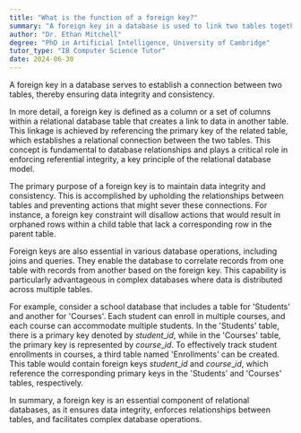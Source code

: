```yaml
---
title: "What is the function of a foreign key?"
summary: "A foreign key in a database is used to link two tables together, ensuring data integrity and consistency."
author: "Dr. Ethan Mitchell"
degree: "PhD in Artificial Intelligence, University of Cambridge"
tutor_type: "IB Computer Science Tutor"
date: 2024-06-30
---
```


A foreign key in a database serves to establish a connection between two tables, thereby ensuring data integrity and consistency.

In more detail, a foreign key is defined as a column or a set of columns within a relational database table that creates a link to data in another table. This linkage is achieved by referencing the primary key of the related table, which establishes a relational connection between the two tables. This concept is fundamental to database relationships and plays a critical role in enforcing referential integrity, a key principle of the relational database model.

The primary purpose of a foreign key is to maintain data integrity and consistency. This is accomplished by upholding the relationships between tables and preventing actions that might sever these connections. For instance, a foreign key constraint will disallow actions that would result in orphaned rows within a child table that lack a corresponding row in the parent table.

Foreign keys are also essential in various database operations, including joins and queries. They enable the database to correlate records from one table with records from another based on the foreign key. This capability is particularly advantageous in complex databases where data is distributed across multiple tables.

For example, consider a school database that includes a table for 'Students' and another for 'Courses'. Each student can enroll in multiple courses, and each course can accommodate multiple students. In the 'Students' table, there is a primary key denoted by $student\_id$, while in the 'Courses' table, the primary key is represented by $course\_id$. To effectively track student enrollments in courses, a third table named 'Enrollments' can be created. This table would contain foreign keys $student\_id$ and $course\_id$, which reference the corresponding primary keys in the 'Students' and 'Courses' tables, respectively.

In summary, a foreign key is an essential component of relational databases, as it ensures data integrity, enforces relationships between tables, and facilitates complex database operations.
    